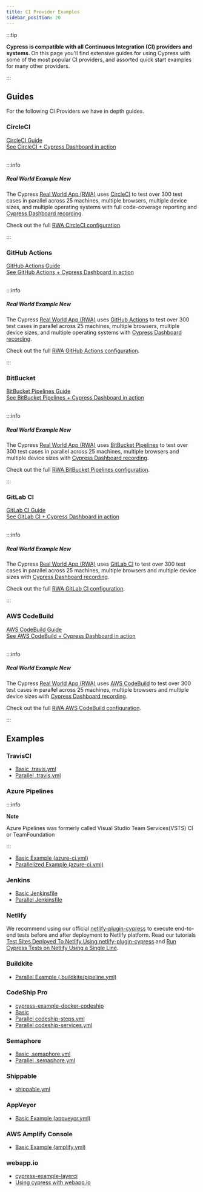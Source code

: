 ```yaml
---
title: CI Provider Examples
sidebar_position: 20
---
```


:::tip

<b>
  Cypress is compatible with all Continuous Integration (CI) providers and
  systems.
</b> On this page you'll find extensive guides for using Cypress with some of the
most popular CI providers, and assorted quick start examples for many other providers.

:::

## Guides

For the following CI Providers we have in depth guides.

### CircleCI

<Icon name="book" color="gray"></Icon> [CircleCI Guide](circleci) <br />
<Icon name="external-link-alt" color="gray"></Icon>
[See CircleCI + Cypress Dashboard in
action](https://dashboard.cypress.io/projects/7s5okt)
<br /> <br />

:::info

##### <Icon name="graduation-cap"></Icon> Real World Example <Badge type="success">New</Badge>

The Cypress
[Real World App (RWA)](https://github.com/cypress-io/cypress-realworld-app) uses
[CircleCI](https://circleci.com) to test over 300 test cases in parallel across
25 machines, multiple browsers, multiple device sizes, and multiple operating
systems with full code-coverage reporting and
[Cypress Dashboard recording](https://dashboard.cypress.io/projects/7s5okt).

Check out the full <Icon name="github"></Icon>
[RWA CircleCI configuration](https://github.com/cypress-io/cypress-realworld-app/blob/develop/.circleci/config.yml).

:::

### GitHub Actions

<Icon name="book" color="gray"></Icon> [GitHub Actions Guide](github-actions)
<br /> <Icon name="external-link-alt" color="gray"></Icon>
[See GitHub Actions + Cypress Dashboard in action](https://dashboard.cypress.io/projects/tpys4j)
<br /> <br />

:::info

##### <Icon name="graduation-cap"></Icon> Real World Example <Badge type="success">New</Badge>

The Cypress
[Real World App (RWA)](https://github.com/cypress-io/cypress-realworld-app) uses
[GitHub Actions](https://github.com) to test over 300 test cases in parallel
across 25 machines, multiple browsers, multiple device sizes, and multiple
operating systems with
[Cypress Dashboard recording](https://dashboard.cypress.io/projects/tpys4j).

Check out the full <Icon name="github"></Icon>
[RWA GitHub Actions configuration](https://github.com/cypress-io/cypress-realworld-app/blob/develop/.github/workflows/main.yml).

:::

### BitBucket

<Icon name="book" color="gray"></Icon>
[BitBucket Pipelines Guide](bitbucket-pipelines) <br />
<Icon name="external-link-alt" color="gray"></Icon>
[See BitBucket Pipelines + Cypress Dashboard in action](https://dashboard.cypress.io/projects/q1ovwz)
<br /> <br />

:::info

##### <Icon name="graduation-cap"></Icon> Real World Example <Badge type="success">New</Badge>

The Cypress
[Real World App (RWA)](https://github.com/cypress-io/cypress-realworld-app) uses
[BitBucket Pipelines](https://bitbucket.org/product/features/pipelines) to test
over 300 test cases in parallel across 25 machines, multiple browsers and
multiple device sizes with
[Cypress Dashboard recording](https://dashboard.cypress.io/projects/q1ovwz).

Check out the full <Icon name="github"></Icon>
[RWA BitBucket Pipelines configuration](https://github.com/cypress-io/cypress-realworld-app/blob/develop/bitbucket-pipelines.yml).

:::

### GitLab CI

<Icon name="book" color="gray"></Icon> [GitLab CI Guide](gitlab-ci) <br />
<Icon name="external-link-alt" color="gray"></Icon>
[See GitLab CI + Cypress Dashboard in
action](https://dashboard.cypress.io/projects/woih1m)
<br /> <br />

:::info

##### <Icon name="graduation-cap"></Icon> Real World Example <Badge type="success">New</Badge>

The Cypress
[Real World App (RWA)](https://github.com/cypress-io/cypress-realworld-app) uses
[GitLab CI](https://gitlab.com) to test over 300 test cases in parallel across
25 machines, multiple browsers and multiple device sizes with
[Cypress Dashboard recording](https://dashboard.cypress.io/projects/woih1m).

Check out the full <Icon name="github"></Icon>
[RWA GitLab CI configuration](https://github.com/cypress-io/cypress-realworld-app/blob/develop/gitlab-ci.yml).

:::

### AWS CodeBuild

<Icon name="book" color="gray"></Icon> [AWS CodeBuild Guide](aws-codebuild)
<br /> <Icon name="external-link-alt" color="gray"></Icon>
[See AWS CodeBuild + Cypress Dashboard in action](https://dashboard.cypress.io/projects/zx15dm)
<br /> <br />

:::info

##### <Icon name="graduation-cap"></Icon> Real World Example <Badge type="success">New</Badge>

The Cypress
[Real World App (RWA)](https://github.com/cypress-io/cypress-realworld-app) uses
[AWS CodeBuild](https://aws.amazon.com/codebuild) to test over 300 test cases in
parallel across 25 machines, multiple browsers and multiple device sizes with
[Cypress Dashboard recording](https://dashboard.cypress.io/projects/zx15dm).

Check out the full <Icon name="github"></Icon>
[RWA AWS CodeBuild configuration](https://github.com/cypress-io/cypress-realworld-app/blob/develop/buildspec.yml).

:::

## Examples

### TravisCI

- [Basic .travis.yml](https://github.com/cypress-io/cypress-example-kitchensink/blob/master/basic/.travis.yml)
- [Parallel .travis.yml](https://github.com/cypress-io/cypress-example-kitchensink/blob/master/.travis.yml)

### Azure Pipelines

:::info

<strong class="alert-header">Note</strong>

Azure Pipelines was formerly called Visual Studio Team Services(VSTS) CI or
TeamFoundation

:::

- [Basic Example (azure-ci.yml)](https://github.com/cypress-io/cypress-example-kitchensink/blob/master/basic/azure-ci.yml)
- [Parallelized Example (azure-ci.yml)](https://github.com/cypress-io/cypress-example-kitchensink/blob/master/azure-ci.yml)

### Jenkins

- [Basic Jenkinsfile](https://github.com/cypress-io/cypress-example-kitchensink/blob/master/basic/Jenkinsfile)
- [Parallel Jenkinsfile](https://github.com/cypress-io/cypress-example-kitchensink/blob/master/Jenkinsfile)

### Netlify

We recommend using our official
[netlify-plugin-cypress](https://github.com/cypress-io/netlify-plugin-cypress)
to execute end-to-end tests before and after deployment to Netlify platform.
Read our tutorials
[Test Sites Deployed To Netlify Using netlify-plugin-cypress](https://glebbahmutov.com/blog/test-netlify/)
and
[Run Cypress Tests on Netlify Using a Single Line](https://cypress.io/blog/2020/03/30/run-cypress-tests-on-netlify-using-a-single-line/).

### Buildkite

- [Parallel Example (.buildkite/pipeline.yml)](https://github.com/cypress-io/cypress-example-kitchensink/blob/master/.buildkite/pipeline.yml)

### CodeShip Pro

- [cypress-example-docker-codeship](https://github.com/cypress-io/cypress-example-docker-codeship)
- [Basic](https://github.com/cypress-io/cypress-example-kitchensink/tree/master/basic/codeship-pro)
- [Parallel codeship-steps.yml](https://github.com/cypress-io/cypress-example-kitchensink/tree/master/codeship-steps.yml)
- [Parallel codeship-services.yml](https://github.com/cypress-io/cypress-example-kitchensink/tree/master/codeship-services.yml)

### Semaphore

- [Basic .semaphore.yml](https://github.com/cypress-io/cypress-example-kitchensink/blob/master/basic/.semaphore.yml)
- [Parallel .semaphore.yml](https://github.com/cypress-io/cypress-example-kitchensink/blob/master/.semaphore/semaphore.yml)

### Shippable

- [shippable.yml](https://github.com/cypress-io/cypress-example-kitchensink/blob/master/shippable.yml)

### AppVeyor

- [Basic Example (appveyor.yml)](https://github.com/cypress-io/cypress-example-kitchensink/blob/master/appveyor.yml)

### AWS Amplify Console

- [Basic Example (amplify.yml)](https://github.com/cypress-io/cypress-example-kitchensink/blob/master/amplify.yml)

### webapp.io

- [cypress-example-layerci](https://github.com/bahmutov/cypress-example-layerci)
- [Using cypress with webapp.io](https://webapp.io/docs/integrations/cypress)
